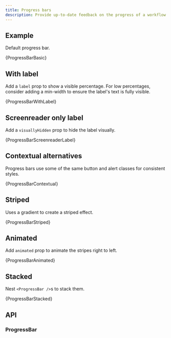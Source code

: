 ```yaml
---
title: Progress bars
description: Provide up-to-date feedback on the progress of a workflow or action with simple yet flexible progress bars.
---
```



## Example

Default progress bar.

<CodeBlock language="jsx" live>
  {ProgressBarBasic}
</CodeBlock>

## With label

Add a `label` prop to show a visible percentage. For low
percentages, consider adding a min-width to ensure the label's text is
fully visible.

<CodeBlock language="jsx" live>
  {ProgressBarWithLabel}
</CodeBlock>

## Screenreader only label

Add a `visuallyHidden` prop to hide the label visually.

<CodeBlock language="jsx" live>
  {ProgressBarScreenreaderLabel}
</CodeBlock>

## Contextual alternatives

Progress bars use some of the same button and alert classes for
consistent styles.

<CodeBlock language="jsx" live>
  {ProgressBarContextual}
</CodeBlock>

## Striped

Uses a gradient to create a striped effect.

<CodeBlock language="jsx" live>
  {ProgressBarStriped}
</CodeBlock>

## Animated

Add `animated` prop to animate the stripes right to left.

<CodeBlock language="jsx" live>
  {ProgressBarAnimated}
</CodeBlock>

## Stacked

Nest `<ProgressBar />`s to stack them.

<CodeBlock language="jsx" live>
  {ProgressBarStacked}
</CodeBlock>

## API

### ProgressBar

<PropsTable name="ProgressBar" />
